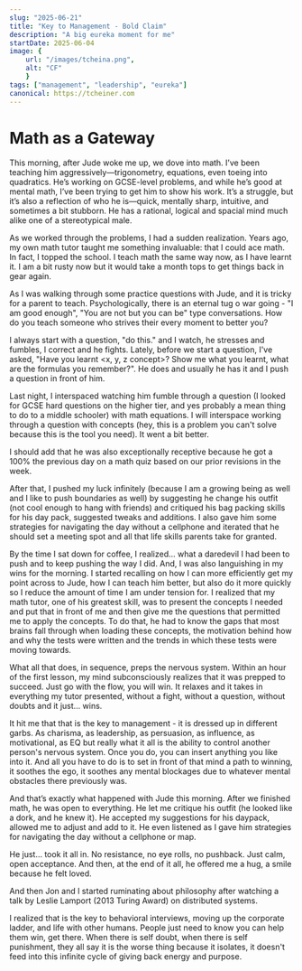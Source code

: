 ```yaml
---
slug: "2025-06-21"
title: "Key to Management - Bold Claim"
description: "A big eureka moment for me"
startDate: 2025-06-04
image: {
    url: "/images/tcheina.png",
    alt: "CF"
    }
tags: ["management", "leadership", "eureka"]
canonical: https://tcheiner.com
---
```

# Math as a Gateway

This morning, after Jude woke me up, we dove into math. I’ve been teaching him aggressively—trigonometry, equations,
even toeing into quadratics.  He’s working on GCSE-level problems, and while he’s good at mental math, I’ve been
trying to get him to show his work. It’s a struggle, but it’s also a reflection of who he is—quick, mentally sharp,
intuitive, and sometimes a bit stubborn.  He has a rational, logical and spacial mind much alike one of a
stereotypical male.

As we worked through the problems, I had a sudden realization. Years ago, my own math tutor taught me something
invaluable: that I could ace math.  In fact, I topped the school.  I teach math the same way now, as I have learnt it.
I am a bit rusty now but it would take a month tops to get things back in gear again.

As I was walking through some practice questions with Jude, and it is tricky for a parent to teach.  Psychologically,
there is an eternal tug o war going - "I am good enough", "You are not but you can be" type conversations.  How do
you teach someone who strives their every moment to better you?

I always start with a question, "do this." and I watch, he stresses and fumbles, I correct and he fights.
Lately, before we start a question, I've asked, "Have you learnt <x, y, z concept>?  Show me what you learnt, what
are the formulas you remember?".  He does and usually he has it and I push a question in front of him.

Last night, I interspaced watching him fumble through a question (I looked for GCSE hard questions on the higher
tier, and yes probably a mean thing to do to a middle schooler) with math equations.  I will interspace working
through a question with concepts (hey, this is a problem you can't solve because this is the tool you need).  It
went a bit better.

I should add that he was also exceptionally receptive because he got a 100% the previous day on a math quiz based on
our prior revisions in the week.

After that, I pushed my luck infinitely (because I am a growing being as well and I like to push boundaries as well)
by suggesting he change his outfit (not cool enough to hang with friends) and critiqued his bag packing skills for
his day pack, suggested tweaks and additions.  I also gave him some strategies for navigating the day without a
cellphone and iterated that he should set a meeting spot and all that life skills parents take for granted.

By the time I sat down for coffee, I realized... what a daredevil I had been to push and to keep pushing the way I did.
And, I was also languishing in my wins for the morning.  I started recalling on how I can more efficiently get my point
across to Jude, how I can teach him better, but also do it more quickly so I reduce the amount of time I am under
tension for.  I realized that my math tutor, one of his greatest skill, was to present the concepts I needed and put
that in front of me and then give me the questions that permitted me to apply the concepts.  To do that, he had to
know the gaps that most brains fall through when loading these concepts, the motivation behind how and why the tests
were written and the trends in which these tests were moving towards.

What all that does, in sequence, preps the nervous system.  Within an hour of the first lesson, my mind
subconsciously realizes that it was prepped to succeed.  Just go with the flow, you will win.  It relaxes and it
takes in everything my tutor presented, without a fight, without a question, without doubts and it just... wins.

It hit me that that is the key to management - it is dressed up in different garbs.  As charisma, as leadership, as
persuasion, as influence, as motivational, as EQ but really what it all is the ability to control another person's
nervous system.  Once you do, you can insert anything you like into it.  And all you have to do is to set in front
of that mind a path to winning, it soothes the ego, it soothes any mental blockages due to whatever mental obstacles
there previously was.

And that’s exactly what happened with Jude this morning. After we finished math, he was open to everything. He let me
critique his outfit (he looked like a dork, and he knew it). He accepted my suggestions for his daypack, allowed me
to adjust and add to it. He even listened as I gave him strategies for navigating the day without a cellphone or map.

He just… took it all in. No resistance, no eye rolls, no pushback. Just calm, open acceptance. And then, at the end of
it all, he offered me a hug, a smile because he felt loved.

And then Jon and I started ruminating about philosophy after watching a talk by Leslie Lamport (2013 Turing Award)
on distributed systems.

I realized that is the key to behavioral interviews, moving up the corporate ladder, and life with other humans.
People just need to know you can help them win, get there.  When there is self doubt, when there is self punishment,
they all say it is the worse thing because it isolates, it doesn't feed into this infinite cycle of giving back
energy and purpose.




